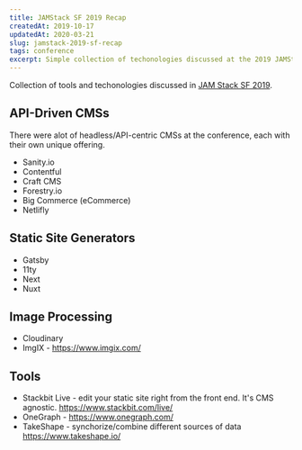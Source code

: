 ```yaml
---
title: JAMStack SF 2019 Recap
createdAt: 2019-10-17
updatedAt: 2020-03-21
slug: jamstack-2019-sf-recap
tags: conference
excerpt: Simple collection of techonologies discussed at the 2019 JAMStack conference, held in San Francisco.
---
```


Collection of tools and techonologies discussed in [JAM Stack SF 2019](https://jamstackconf.com/sf/).

## API-Driven CMSs

There were alot of headless/API-centric CMSs at the conference, each with their own unique offering.

- Sanity.io
- Contentful
- Craft CMS
- Forestry.io
- Big Commerce (eCommerce)
- Netlifly

## Static Site Generators

- Gatsby
- 11ty
- Next
- Nuxt

## Image Processing

- Cloudinary
- ImgIX - https://www.imgix.com/

## Tools

- Stackbit Live - edit your static site right from the front end. It's CMS agnostic. https://www.stackbit.com/live/
- OneGraph - https://www.onegraph.com/
- TakeShape - synchorize/combine different sources of data https://www.takeshape.io/
